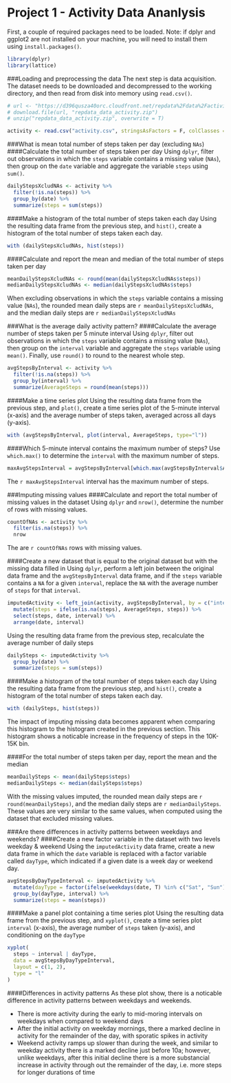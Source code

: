 Project 1 - Activity Data Ananlysis
=====================================

First, a couple of required packages need to be loaded. Note: if dplyr and ggplot2 are not installed on your machine, you will need to install them using `install.packages()`.
```r
library(dplyr)
library(lattice)
```

###Loading and preprocessing the data
The next step is data acquisition. The dataset needs to be downloaded and decompressed to the working directory, and then read from disk into memory using `read.csv()`.
```r
# url <- "https://d396qusza40orc.cloudfront.net/repdata%2Fdata%2Factivity.zip"
# download.file(url, "repdata_data_activity.zip")
# unzip("repdata_data_activity.zip", overwrite = T)

activity <- read.csv("activity.csv", stringsAsFactors = F, colClasses = c("integer", "Date", "integer"))
```

###What is mean total number of steps taken per day (excluding `NAs`)
####Calculate the total number of steps taken per day
Using `dplyr`, filter out observations in which the `steps` variable contains a missing value (`NAs`), then group on the `date` variable and aggregate the variable `steps` using `sum()`.
```r
dailyStepsXcludNAs <- activity %>% 
  filter(!is.na(steps)) %>% 
  group_by(date) %>% 
  summarize(steps = sum(steps))
```

####Make a histogram of the total number of steps taken each day
Using the resulting data frame from the previous step, and `hist()`, create a histogram of the total number of steps taken each day.
```r
with (dailyStepsXcludNAs, hist(steps))
```

####Calculate and report the mean and median of the total number of steps taken per day
```r
meanDailyStepsXcludNAs <- round(mean(dailyStepsXcludNAs$steps))
medianDailyStepsXcludNAs <- median(dailyStepsXcludNAs$steps)
```
When excluding observations in which the `steps` variable contains a missing value (`NAs`), the rounded mean daily steps are `r meanDailyStepsXcludNAs`, and the median daily steps are `r medianDailyStepsXcludNAs`

###What is the average daily activity pattern?
####Calculate the average number of steps taken per 5 minute interval
Using `dplyr`, filter out observations in which the `steps` variable contains a missing value (`NAs`), then group on the `interval` variable and aggregate the `steps` variable using `mean()`.  Finally, use `round()` to round to the nearest whole step.
```r
avgStepsByInterval <- activity %>% 
  filter(!is.na(steps)) %>% 
  group_by(interval) %>% 
  summarize(AverageSteps = round(mean(steps)))
```

####Make a time series plot
Using the resulting data frame from the previous step, and `plot()`, create a time series plot of the 5-minute interval (x-axis) and the average number of steps taken, averaged across all days (y-axis).
```r
with (avgStepsByInterval, plot(interval, AverageSteps, type="l"))
```

####Which 5-minute interval contains the maximum number of steps?
Use `which.max()` to determine the `interval` with the maximum number of steps.
```r
maxAvgStepsInterval = avgStepsByInterval[which.max(avgStepsByInterval$AverageSteps), ]$interval
```
The `r maxAvgStepsInterval` interval has the maximum number of steps.

###Imputing missing values
####Calculate and report the total number of missing values in the dataset
Using `dplyr` and `nrow()`, determine the number of rows with missing values.
```r
countOfNAs <- activity %>% 
  filter(is.na(steps)) %>% 
  nrow
```
The are `r countOfNAs` rows with missing values.

####Create a new dataset that is equal to the original dataset but with the missing data filled in
Using `dplyr`, perform a left join between the original data frame and the `avgStepsByInterval` data frame, and if the `steps` variable contains a `NA` for a given `interval`, replace the `NA` with the average number of `steps` for that `interval`.
```r
imputedActivity <- left_join(activity, avgStepsByInterval, by = c("interval" = "interval")) %>%
  mutate(steps = ifelse(is.na(steps), AverageSteps, steps)) %>% 
  select(steps, date, interval) %>% 
  arrange(date, interval)
```

Using the resulting data frame from the previous step, recalculate the average number of daily steps
```r
dailySteps <- imputedActivity %>% 
  group_by(date) %>% 
  summarize(steps = sum(steps))
```

####Make a histogram of the total number of steps taken each day
Using the resulting data frame from the previous step, and `hist()`, create a histogram of the total number of steps taken each day.
```r
with (dailySteps, hist(steps))
```
The impact of imputing missing data becomes apparent when comparing this histogram to the histogram created in the previous section. This histogram shows a noticable increase in the frequency of steps in the 10K-15K bin.

####For the total number of steps taken per day, report the mean and the median
```r
meanDailySteps <- mean(dailySteps$steps)
medianDailySteps <- median(dailySteps$steps)
```
With the missing values imputed, the rounded mean daily steps are `r round(meanDailySteps)`, and the median daily steps are `r medianDailySteps`.  These values are very similar to the same values, when computed using the dataset that excluded missing values.

###Are there differences in activity patterns between weekdays and weekends?
####Create a new factor variable in the dataset with two levels weekday & weekend
Using the `imputedActivity` data frame, create a new data frame in which the `date` variable is replaced with a factor variable called `dayType`, which indicated if a given date is a week day or weekend day.
```r
avgStepsByDayTypeInterval <- imputedActivity %>% 
  mutate(dayType = factor(ifelse(weekdays(date, T) %in% c("Sat", "Sun"), "Weekend", "Weekday"))) %>% 
  group_by(dayType, interval) %>% 
  summarize(steps = mean(steps))
```

####Make a panel plot containing a time series plot
Using the resulting data frame from the previous step, and `xyplot()`, create a time series plot `interval` (x-axis), the average number of `steps` taken (y-axis), and conditioning on the `dayType`
```r
xyplot(
  steps ~ interval | dayType, 
  data = avgStepsByDayTypeInterval, 
  layout = c(1, 2), 
  type = "l"
)
```

####Differences in activity patterns
As these plot show, there is a noticable difference in activity patterns between weekdays and weekends.

* There is more activity during the early to mid-moring intervals on weekdays when compared to weekend days
* After the initial activity on weekday mornings, there a marked decline in activity for the remainder of the day, with sporatic spikes in activity
* Weekend activity ramps up slower than during the week, and similar to weekday activity there is a marked decline just before 10a; however, unlike weekdays, after this initial decline there is a more substancial increase in activity through out the remainder of the day, i.e. more steps for longer durations of time
